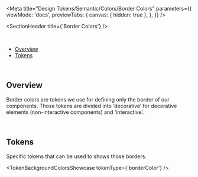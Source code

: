 
<Meta
  title="Design Tokens/Semantic/Colors/Border Colors"
  parameters={{
    viewMode: 'docs',
    previewTabs: {
      canvas: { hidden: true },
    },
  }}
/>

<SectionHeader title={'Border Colors'} />

<br />

- [Overview](#overview)
- [Tokens](#tokens)

<br />

## Overview

Border colors are tokens we use for defining only the border of our components. Those tokens are divided into ‘decorative’ for decorative elements (non-interactive components) and ‘interactive’.

<br />

## Tokens

Specific tokens that can be used to shows those borders.

<TokenBackgroundColorsShowcase tokenType={'borderColor'} />
